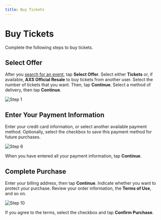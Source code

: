 ```yaml
---
title: Buy Tickets
---
```



# Buy Tickets

Complete the following steps to buy tickets.

<Steps>

## Select Offer

After you [search for an event](/search-for-events), tap **Select Offer**. Select either **Tickets** or, if available, **AXS Official Resale** to buy tickets from another user. Select the number of tickets that you want. Then, tap **Continue**. Select a method of delivery, then tap **Continue**.

![Step 1](/images/AXS/buy_tickets/buy_tickets_step_1.jpg)

## Enter Your Payment Information
    
Enter your credit card information, or select another available payment method. Optionally, select the checkbox to save this payment method for future purchases. 

![Step 6](/images/AXS/buy_tickets/buy_tickets_step_6.jpg)

When you have entered all your payment information, tap **Continue**.




## Complete Purchase

Enter your billing address, then tap **Continue**. Indicate whether you want to protect your purchase. Review your order information, the **Terms of Use**, and so on.

![Step 10](/images/AXS/buy_tickets/buy_tickets_step_10.jpg)

If you agree to the terms, select the checkbox and tap **Confirm Purchase**.

</Steps>